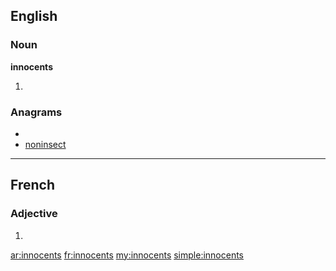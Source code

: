 ==English==

===Noun===
'''innocents'''

# {{plural of|[[innocent]]}}

===Anagrams===
* {{alphagram|ceinnnost}}
* [[noninsect#English|noninsect]]

----

==French==

===Adjective===
{{fr-adj-form}} {{m|p}}

# {{form of|masculine plural|innocent|lang=fr}}

[[ar:innocents]]
[[fr:innocents]]
[[my:innocents]]
[[simple:innocents]]